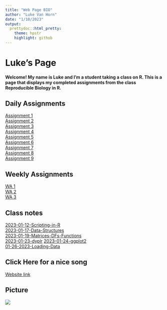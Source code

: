 ```yaml
---
title: "Web Page BIO"
author: "Luke Van Horn"
date: "1/10/2023"
output:
  prettydoc::html_pretty:
    theme: hpstr
    highlight: github
---
```


# Luke's Page  
#### Welcome! My name is Luke and I'm a student taking a class on R. This is a page that displays my completed assignments from the class Reproducible Biology in R.

## Daily Assignments  

[Assignment 1](Assignment1.html)  
[Assignment 2](Assignment2.html)  
[Assignment 3](Assignment3.html)  
[Assignment 4](Assignment4.html)   
[Assignment 5](Assignment5.html)  
[Assignment 6](Assignment6.html)  
[Assignment 7](Assignment7.html)  
[Assignment 8](Assignment8.html)  
[Assignment 9](Assignment9.html)  


## Weekly Assignments  
[WA 1](GitHubWebPage.html)  
[WA 2](WeeklyAssignment2.html)  
[WA 3](Weekly-Assignment-3.html)  

## Class notes  
[2023-01-12-Scripting-in-R](2023-01-12-Scripting-in-R.html)  
[2023-01-17-Data-Structures](2023-01-17-Data-Structures.html)  
[2023-01-19-Matrices-DFs-Functions](2023-01-19-Matrices-DFs-Functions.html)  
[2023-01-23-dyplr](2023-01-23-dyplr.html)
[2023-01-24-ggplot2](2023-01-24-ggplot2.html)  
[01-26-2023-Loading-Data](01-26-2023-Loading-Data.html)  

## Click Here for a nice song  
[Website link](https://www.youtube.com/watch?v=XIN_8YiBjlQ&t&ab_channel=GandalfTheGrey)

## Picture
![](/Users/luke/Desktop/soupspoon.png)
